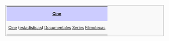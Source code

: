 <center>
<table width=100% align=center style="border: 1px solid #aaa; background-color: #f9f9f9; color: black; margin: 10px 0px 10px 0px; padding: 0.2em; font-size: 90%;">
<tr><th colspan=2 align=center style="font-weight: normal;background-color: #ccccff;">'''[[Cine]]'''</th></tr>
<tr>
<td align=center>[[Cine]] ([[estadisticas cine|estadísticas]]){{o}} [[Documentales]]{{o}} [[Series]]{{o}} [[Filmotecas]]</td>
</tr>
<!-- [[cine mudo espana]] [[cine rda]]-->
</table>
</center>
